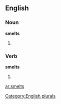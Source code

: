 
==English==

===Noun===
'''smelts'''

# {{plural of |[[smelt]]}}

===Verb===
'''smelts'''

# {{third-person singular of|[[smelt]]}}

[[Category:English plurals]]

[[ar:smelts]]